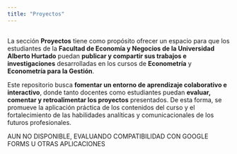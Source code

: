 ```yaml
---
title: "Proyectos"
---
```


## 

La sección **Proyectos** tiene como propósito ofrecer un espacio para que los estudiantes de la **Facultad de Economía y Negocios de la Universidad Alberto Hurtado** puedan **publicar y compartir sus trabajos e investigaciones** desarrolladas en los cursos de **Econometría** y **Econometría para la Gestión**.

Este repositorio busca **fomentar un entorno de aprendizaje colaborativo e interactivo**, donde tanto docentes como estudiantes puedan **evaluar, comentar y retroalimentar los proyectos** presentados. De esta forma, se promueve la aplicación práctica de los contenidos del curso y el fortalecimiento de las habilidades analíticas y comunicacionales de los futuros profesionales.

AUN NO DISPONIBLE, EVALUANDO COMPATIBILIDAD CON GOOGLE FORMS U OTRAS APLICACIONES


